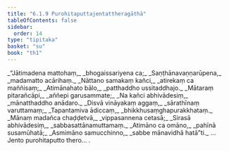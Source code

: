 ```yaml
---
title: "6.1.9 Purohitaputtajentattheragāthā"
tableOfContents: false
sidebar:
  order: 14
type: "tipitaka"
basket: "su"
book: "th1"
---
```



<DynamicBreadcrumb />

<Division number="423" book="th1">

<Paragraph number="699" type="verses" book="th1">
_“Jātimadena mattohaṃ,_  
_bhogaissariyena ca;_  
_Saṇṭhānavaṇṇarūpena,_  
_madamatto acārihaṃ._  

</Paragraph>

</Division>
<Division number="424" book="th1">

<Paragraph number="700" type="verses" book="th1">
_Nāttano samakaṃ kañci,_  
_atirekaṃ ca maññisaṃ;_  
_Atimānahato bālo,_  
_patthaddho ussitaddhajo._  

</Paragraph>

</Division>
<Division number="425" book="th1">

<Paragraph number="701" type="verses" book="th1">
_Mātaraṃ pitarañcāpi,_  
_aññepi garusammate;_  
_Na kañci abhivādesiṃ,_  
_mānatthaddho anādaro._  

</Paragraph>

</Division>
<Division number="426" book="th1">

<Paragraph number="702" type="verses" book="th1">
_Disvā vināyakaṃ aggaṃ,_  
_sārathīnaṃ varuttamaṃ;_  
_Tapantamiva ādiccaṃ,_  
_bhikkhusaṃghapurakkhataṃ._  

</Paragraph>

</Division>
<Division number="427" book="th1">

<Paragraph number="703" type="verses" book="th1">
_Mānaṃ madañca chaḍḍetvā,_  
_vippasannena cetasā;_  
_Sirasā abhivādesiṃ,_  
_sabbasattānamuttamaṃ._  

</Paragraph>

</Division>
<Division number="428" book="th1">

<Paragraph number="704" type="verses" book="th1">
_Atimāno ca omāno,_  
_pahīnā susamūhatā;_  
_Asmimāno samucchinno,_  
_sabbe mānavidhā hatā”ti._  


</Paragraph>
</Division>

<Paragraph number="705" type="center" book="th1">
…  Jento purohitaputto thero… .
</Paragraph>